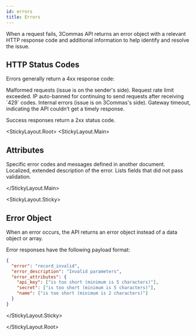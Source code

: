 ```yaml
---
id: errors
title: Errors
---
```



When a request fails, 3Commas API returns an error object with a relevant HTTP response code and additional information to help identify and resolve the issue.

## HTTP Status Codes

Errors generally return a 4xx response code:

<Errors>
  <ErrorText code="4XX">Malformed requests (issue is on the sender's side).</ErrorText>
  <ErrorText code="429">Request rate limit exceeded.</ErrorText>
  <ErrorText code="418">IP auto-banned for continuing to send requests after receiving `429` codes.</ErrorText>
  <ErrorText code="5XX">Internal errors (issue is on 3Commas's side).</ErrorText>
  <ErrorText code="504">Gateway timeout, indicating the API couldn’t get a timely response.</ErrorText>
</Errors>

Success responses return a 2xx status code.

<StickyLayout.Root>
   <StickyLayout.Main>

## Attributes

<ApiParam name='error' type='string' id="error" required>
   Specific error codes and messages defined in another document.
</ApiParam>

<ApiParam name='error_description' type='string' id="error_description">
   Localized, extended description of the error.
</ApiParam>

<ApiParam name='error_attributes' type='string' id="error_attributes">
   Lists fields that did not pass validation.
</ApiParam>

</StickyLayout.Main>

<StickyLayout.Sticky>

## Error Object
   When an error occurs, the API returns an error object instead of a data object or array. 
   
   Error responses have the following payload format:

```json title="Error Object"
{
  "error": "record_invalid",
  "error_description": "Invalid parameters",
  "error_attributes": {
    "api_key": ["is too short (minimum is 5 characters)"],
    "secret": ["is too short (minimum is 5 characters)"],
    "name": ["is too short (minimum is 2 characters)"]
  }
}
```
</StickyLayout.Sticky>

</StickyLayout.Root>